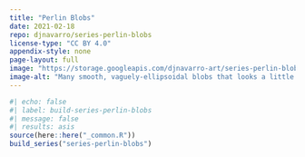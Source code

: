 ```yaml
---
title: "Perlin Blobs"
date: 2021-02-18
repo: djnavarro/series-perlin-blobs
license-type: "CC BY 4.0"
appendix-style: none
page-layout: full
image: "https://storage.googleapis.com/djnavarro-art/series-perlin-blobs/800/perlincircle_10_503.png"
image-alt: "Many smooth, vaguely-ellipsoidal blobs that looks a little like jellybeans, in a variety of colours"
---
```

   
::: {.grid}
  
```r
#| echo: false
#| label: build-series-perlin-blobs
#| message: false
#| results: asis
source(here::here("_common.R"))
build_series("series-perlin-blobs")
```
   
:::
   
